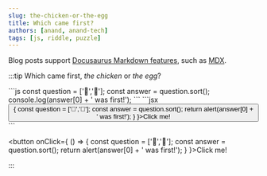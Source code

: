 ```yaml
---
slug: the-chicken-or-the-egg
title: Which came first?
authors: [anand, anand-tech]
tags: [js, riddle, puzzle]
---
```


Blog posts support [Docusaurus Markdown features](https://docusaurus.io/docs/markdown-features), such as [MDX](https://mdxjs.com/).

:::tip
Which came first, *the chicken* or *the egg*?

<Tabs>
  <TabItem value="js" label="JS">
  ```js
  const question = ['🥚','🐔'];
  const answer = question.sort();
  console.log(answer[0] + ' was first!');
  ```
  </TabItem>
  <TabItem value="react" label="React">
  ```jsx
  <button onClick={
    () => {
      const question = ['🥚','🐔'];
      const answer = question.sort();
      return alert(answer[0] + ' was first!');
    } 
  }>Click me!</button>
  ```
  </TabItem>
</Tabs>

<button onClick={
  () => {
    const question = ['🥚','🐔'];
    const answer = question.sort();
    return alert(answer[0] + ' was first!');
  } 
}>Click me!</button>

:::
